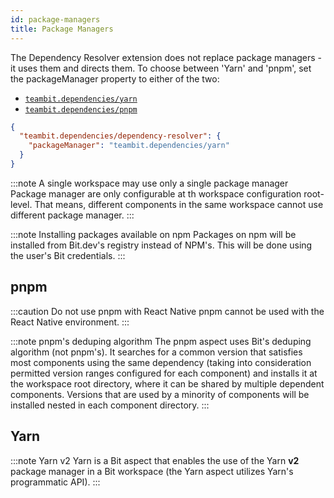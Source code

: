 ```yaml
---
id: package-managers
title: Package Managers
---
```


The Dependency Resolver extension does not replace package managers - it uses them and directs them.
To choose between 'Yarn' and 'pnpm', set the packageManager property to either of the two:

- [`teambit.dependencies/yarn`](https://bit.dev/teambit/dependencies/yarn)
- [`teambit.dependencies/pnpm`](https://bit.dev/teambit/dependencies/pnpm)

```json title="At the root-level of the workspace configuration JSON (workspace.jsonc)"
{
  "teambit.dependencies/dependency-resolver": {
    "packageManager": "teambit.dependencies/yarn"
  }
}
```

:::note A single workspace may use only a single package manager
Package manager are only configurable at th workspace configuration root-level. That means, different components in the same workspace cannot use different package manager.
:::

:::note Installing packages available on npm
Packages on npm will be installed from Bit.dev's registry instead of NPM's. This will be done using the user's Bit credentials.
:::

## pnpm

:::caution Do not use pnpm with React Native
pnpm cannot be used with the React Native environment.
:::

:::note pnpm's deduping algorithm
The pnpm aspect uses Bit's deduping algorithm (not pnpm's).
It searches for a common version that satisfies most components using the same dependency (taking into consideration permitted version ranges configured for each component) and installs it at the workspace root directory, where it can be shared by multiple dependent components.
Versions that are used by a minority of components will be installed nested in each component directory.
:::

## Yarn

:::note Yarn v2
Yarn is a Bit aspect that enables the use of the Yarn **v2** package manager in a Bit workspace (the Yarn aspect utilizes Yarn's programmatic API).
:::
